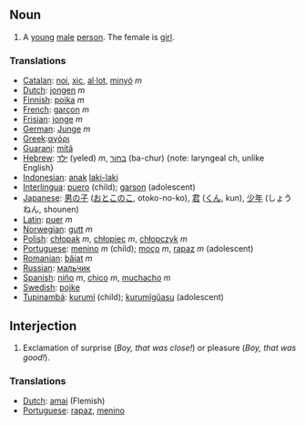 ==Noun==
#A [[young]] [[male]] [[person]]. The female is [[girl]].

===Translations===
*[[Catalan]]: [[noi]], [[xic]], [[al·lot]], [[minyó]] ''m''
*[[Dutch]]: [[jongen]] ''m''
*[[Finnish]]: [[poika]] ''m''
*[[French]]: [[garçon]] ''m''
*[[Frisian]]: [[jonge]] ''m''
*[[German]]: [[Junge]] ''m''
*[[Greek]]:[[αγόρι]]
*[[Guarani]]: [[mitã]]
*[[Hebrew]]: [[ילד]] (yeled) ''m'', [[בחור]] (ba-chur) {note: laryngeal ch, unlike English}
*[[Indonesian]]: [[anak]] [[laki-laki]]
*[[Interlingua]]: [[puero]] (child); [[garson]] (adolescent)
*[[Japanese]]: [[男の子]] ([[おとこのこ]], otoko-no-ko), [[君]] ([[くん]], kun), [[少年]] (しょうねん, shounen)
*[[Latin]]: [[puer]] ''m''
*[[Norwegian]]: [[gutt]] ''m''
*[[Polish]]: [[chłopak]] ''m'', [[chłopiec]] ''m'', [[chłopczyk]] ''m''
*[[Portuguese]]: [[menino]] ''m'' (child); [[moço]] ''m'', [[rapaz]] ''m'' (adolescent)
*[[Romanian]]: [[băiat]] ''m''
*[[Russian]]: [[мальчик]]
*[[Spanish]]: [[niño]] ''m'', [[chico]] ''m'', [[muchacho]] ''m''
*[[Swedish]]: [[pojke]]
*[[Tupinambá]]: [[kurumĩ]] (child); [[kurumĩgûasu]] (adolescent)

==Interjection==
#Exclamation of surprise (''Boy, that was close!'') or pleasure (''Boy, that was good!'').

===Translations===
*[[Dutch]]: [[amai]] (Flemish)
*[[Portuguese]]: [[rapaz]], [[menino]]